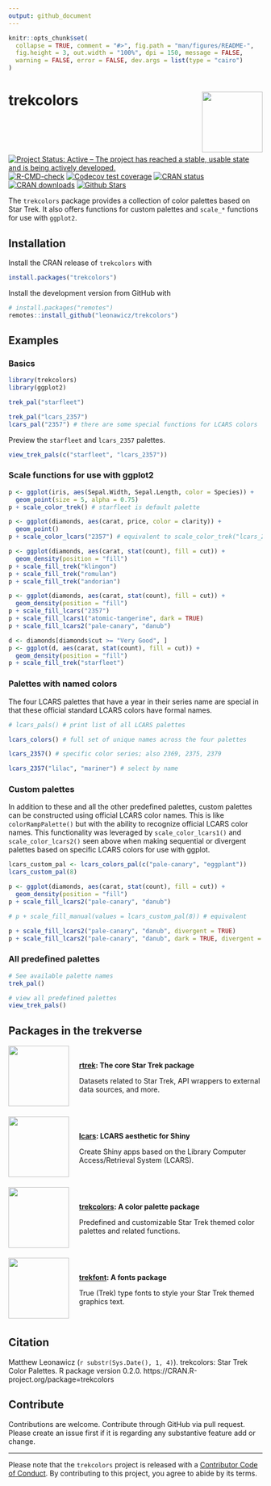 ```yaml
---
output: github_document
---
```


<!-- README.md is generated from README.Rmd. Please edit that file -->

```r
knitr::opts_chunk$set(
  collapse = TRUE, comment = "#>", fig.path = "man/figures/README-", 
  fig.height = 3, out.width = "100%", dpi = 150, message = FALSE, 
  warning = FALSE, error = FALSE, dev.args = list(type = "cairo")
)
```

# trekcolors <img src="man/figures/logo.png" style="margin-left:10px;margin-bottom:5px;" width="120" align="right">

<!-- badges: start -->
[![Project Status: Active – The project has reached a stable, usable state and is being actively developed.](https://www.repostatus.org/badges/latest/active.svg)](https://www.repostatus.org/)
[![R-CMD-check](https://github.com/leonawicz/trekcolors/actions/workflows/R-CMD-check.yaml/badge.svg)](https://github.com/leonawicz/trekcolors/actions/workflows/R-CMD-check.yaml)
[![Codecov test coverage](https://codecov.io/gh/leonawicz/trekcolors/graph/badge.svg)](https://app.codecov.io/gh/leonawicz/trekcolors)
[![CRAN status](https://www.r-pkg.org/badges/version/trekcolors)](https://CRAN.R-project.org/package=trekcolors)
[![CRAN downloads](https://cranlogs.r-pkg.org/badges/grand-total/trekcolors)](https://cran.r-project.org/package=trekcolors) 
[![Github Stars](https://img.shields.io/github/stars/leonawicz/trekcolors.svg?style=social&label=Github)](https://github.com/leonawicz/trekcolors)
<!-- badges: end -->

The `trekcolors` package provides a collection of color palettes based on Star Trek. It also offers functions for custom palettes and `scale_*` functions for use with `ggplot2`.

## Installation

Install the CRAN release of `trekcolors` with

```r
install.packages("trekcolors")
```

Install the development version from GitHub with

```r
# install.packages("remotes")
remotes::install_github("leonawicz/trekcolors")
```

## Examples

### Basics

```r
library(trekcolors)
library(ggplot2)

trek_pal("starfleet")

trek_pal("lcars_2357")
lcars_pal("2357") # there are some special functions for LCARS colors
```

Preview the `starfleet` and `lcars_2357` palettes.

```r
view_trek_pals(c("starfleet", "lcars_2357"))
```

### Scale functions for use with ggplot2

```r
p <- ggplot(iris, aes(Sepal.Width, Sepal.Length, color = Species)) + 
  geom_point(size = 5, alpha = 0.75)
p + scale_color_trek() # starfleet is default palette

p <- ggplot(diamonds, aes(carat, price, color = clarity)) + 
  geom_point()
p + scale_color_lcars("2357") # equivalent to scale_color_trek("lcars_2357")

p <- ggplot(diamonds, aes(carat, stat(count), fill = cut)) +
  geom_density(position = "fill")
p + scale_fill_trek("klingon")
p + scale_fill_trek("romulan")
p + scale_fill_trek("andorian")

p <- ggplot(diamonds, aes(carat, stat(count), fill = cut)) +
  geom_density(position = "fill")
p + scale_fill_lcars("2357")
p + scale_fill_lcars1("atomic-tangerine", dark = TRUE)
p + scale_fill_lcars2("pale-canary", "danub")

d <- diamonds[diamonds$cut >= "Very Good", ]
p <- ggplot(d, aes(carat, stat(count), fill = cut)) +
  geom_density(position = "fill")
p + scale_fill_trek("starfleet")
```

### Palettes with named colors

The four LCARS palettes that have a year in their series name are special in that these official standard LCARS colors have formal names.

```r
# lcars_pals() # print list of all LCARS palettes

lcars_colors() # full set of unique names across the four palettes

lcars_2357() # specific color series; also 2369, 2375, 2379

lcars_2357("lilac", "mariner") # select by name
```

### Custom palettes

In addition to these and all the other predefined palettes, custom palettes can be constructed using official LCARS color names. This is like `colorRampPalette()` but with the ability to recognize official LCARS color names. This functionality was leveraged by `scale_color_lcars1()` and `scale_color_lcars2()` seen above when making sequential or divergent palettes based on specific LCARS colors for use with ggplot.

```r
lcars_custom_pal <- lcars_colors_pal(c("pale-canary", "eggplant"))
lcars_custom_pal(8)

p <- ggplot(diamonds, aes(carat, stat(count), fill = cut)) +
  geom_density(position = "fill")
p + scale_fill_lcars2("pale-canary", "danub")

# p + scale_fill_manual(values = lcars_custom_pal(8)) # equivalent

p + scale_fill_lcars2("pale-canary", "danub", divergent = TRUE)
p + scale_fill_lcars2("pale-canary", "danub", dark = TRUE, divergent = TRUE)
```

### All predefined palettes

```r
# See available palette names
trek_pal()

# view all predefined palettes
view_trek_pals()
```

## Packages in the trekverse

<div class="row">
<div class="col-sm-2">
<a href="https://github.com/leonawicz/rtrek"><img src="https://raw.githubusercontent.com/leonawicz/rtrek/master/man/figures/logo.png" style="margin-right:20px;margin-bottom:0;" width="120" align="left"></a>
</div>
<div class="col-sm-10">
<h4 style="padding:30px 0 0 0;margin-top:5px;margin-bottom:5px;"><a href="https://github.com/leonawicz/rtrek">rtrek</a>: The core Star Trek package</h4>
Datasets related to Star Trek, API wrappers to external data sources, and more.
</div></div>
<br/>
<div class="row">
<div class="col-sm-2">
<a href="https://github.com/leonawicz/lcars"><img src="https://raw.githubusercontent.com/leonawicz/lcars/master/man/figures/logo.png" style="margin-right:20px;margin-bottom:0;" width="120" align="left"></a>
</div>
<div class="col-sm-10">
<h4 style="padding:30px 0 0 0;margin-top:5px;margin-bottom:5px;"><a href="https://github.com/leonawicz/lcars">lcars</a>: LCARS aesthetic for Shiny</h4>
Create Shiny apps based on the Library Computer Access/Retrieval System (LCARS).
</div></div>
<br/>
<div class="row">
<div class="col-sm-2">
<a href="https://github.com/leonawicz/trekcolors"><img src="https://raw.githubusercontent.com/leonawicz/trekcolors/master/man/figures/logo.png" style="margin-right:20px;margin-bottom:0;" width="120" align="left"></a>
</div>
<div class="col-sm-10">
<h4 style="padding:30px 0 0 0;margin-top:5px;margin-bottom:5px;"><a href="https://github.com/leonawicz/trekcolors">trekcolors</a>: A color palette package</h4>
Predefined and customizable Star Trek themed color palettes and related functions.
</div></div>
<br/>
<div class="row">
<div class="col-sm-2">
<a href="https://github.com/leonawicz/trekfont"><img src="https://raw.githubusercontent.com/leonawicz/trekfont/master/man/figures/logo.png" style="margin-right:20px;margin-bottom:0;" width="120" align="left"></a>
</div>
<div class="col-sm-10">
<h4 style="padding:30px 0 0 0;margin-top:5px;margin-bottom:5px;"><a href="https://github.com/leonawicz/trekfont">trekfont</a>: A fonts package</h4>
True (Trek) type fonts to style your Star Trek themed graphics text.
</div></div>

<br>

## Citation

Matthew Leonawicz (`r substr(Sys.Date(), 1, 4)`). trekcolors: Star Trek Color Palettes. R package version 0.2.0. https://CRAN.R-project.org/package=trekcolors

## Contribute

Contributions are welcome. Contribute through GitHub via pull request. Please create an issue first if it is regarding any substantive feature add or change.

---

Please note that the `trekcolors` project is released with a [Contributor Code of Conduct](https://github.com/leonawicz/trekcolors/blob/master/CODE_OF_CONDUCT.md). By contributing to this project, you agree to abide by its terms.

